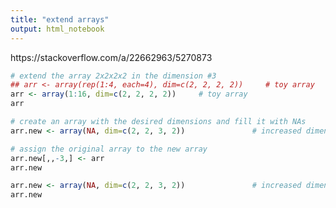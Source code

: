 ```yaml
---
title: "extend arrays"
output: html_notebook
---
```


https://stackoverflow.com/a/22662963/5270873


```r
# extend the array 2x2x2x2 in the dimension #3
## arr <- array(rep(1:4, each=4), dim=c(2, 2, 2, 2))     # toy array
arr <- array(1:16, dim=c(2, 2, 2, 2))     # toy array
arr
```

```r
# create an array with the desired dimensions and fill it with NAs
arr.new <- array(NA, dim=c(2, 2, 3, 2))               # increased dimension 3

# assign the original array to the new array
arr.new[,,-3,] <- arr
arr.new
```


```r
arr.new <- array(NA, dim=c(2, 2, 3, 2))               # increased dimension 3
arr.new
```

